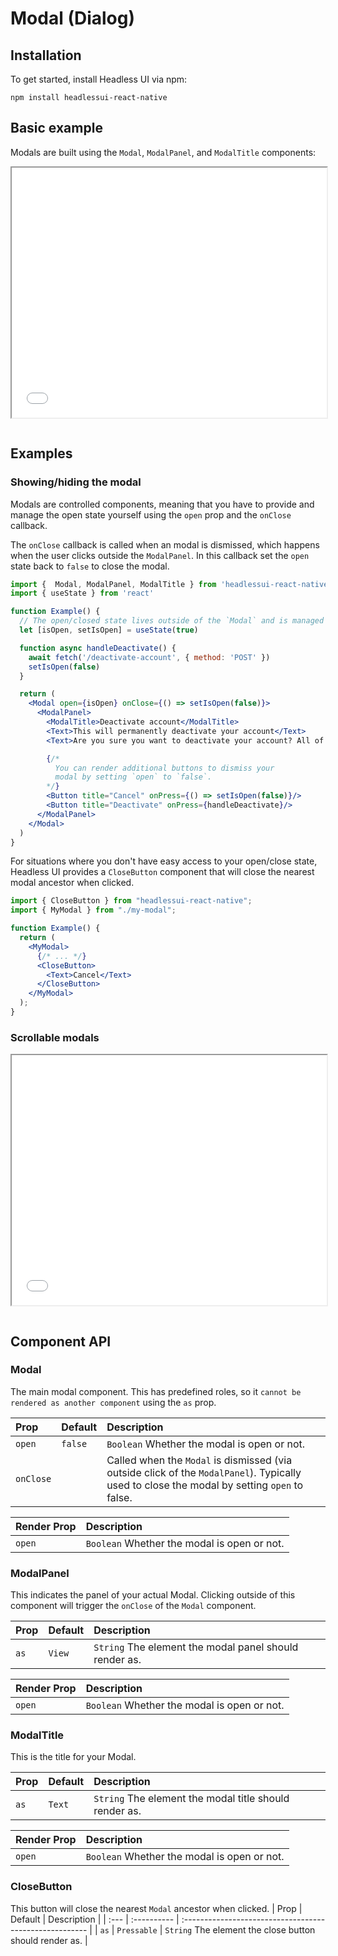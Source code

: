 
# Modal (Dialog)

## Installation

To get started, install Headless UI via npm:

```
npm install headlessui-react-native
```

## Basic example

Modals are built using the `Modal`, `ModalPanel`, and `ModalTitle` components:

<iframe
  src={`${SHOWCASE_HOST}/components/modal`}
  width="100%"
  height="400px"
></iframe>

```jsx file=<rootDir>/node_modules/headlessui-react-native-example-ui/src/modal/modal-example.tsx

```

## Examples

### Showing/hiding the modal

Modals are controlled components, meaning that you have to provide and manage the open state yourself using the `open` prop and the `onClose` callback.

The `onClose` callback is called when an modal is dismissed, which happens when the user clicks outside the `ModalPanel`. In this callback set the `open` state back to `false` to close the modal.

```jsx
import {  Modal, ModalPanel, ModalTitle } from 'headlessui-react-native'
import { useState } from 'react'

function Example() {
  // The open/closed state lives outside of the `Modal` and is managed by you
  let [isOpen, setIsOpen] = useState(true)

  function async handleDeactivate() {
    await fetch('/deactivate-account', { method: 'POST' })
    setIsOpen(false)
  }

  return (
    <Modal open={isOpen} onClose={() => setIsOpen(false)}>
      <ModalPanel>
        <ModalTitle>Deactivate account</ModalTitle>
        <Text>This will permanently deactivate your account</Text>
        <Text>Are you sure you want to deactivate your account? All of your data will be permanently removed.</Text>

        {/*
          You can render additional buttons to dismiss your
          modal by setting `open` to `false`.
        */}
        <Button title="Cancel" onPress={() => setIsOpen(false)}/>
        <Button title="Deactivate" onPress={handleDeactivate}/>
      </ModalPanel>
    </Modal>
  )
}
```

For situations where you don't have easy access to your open/close state, Headless UI provides a `CloseButton` component that will close the nearest modal ancestor when clicked.

```jsx
import { CloseButton } from "headlessui-react-native";
import { MyModal } from "./my-modal";

function Example() {
  return (
    <MyModal>
      {/* ... */}
      <CloseButton>
        <Text>Cancel</Text>
      </CloseButton>
    </MyModal>
  );
}
```

### Scrollable modals

<iframe
  src={`${SHOWCASE_HOST}/components/modal/scrollable`}
  width="100%"
  height="400px"
></iframe>

```jsx file=<rootDir>/node_modules/headlessui-react-native-example-ui/src/modal/scrollable-modal-example.tsx

```

## Component API

### Modal

The main modal component. This has predefined roles, so it `cannot be rendered as another component` using the `as` prop.

| Prop      | Default | Description                                                                                                                                 |
| :-------- | :------ | :------------------------------------------------------------------------------------------------------------------------------------------ |
| `open`    | `false` | `Boolean` Whether the modal is open or not.                                                                                                 |
| `onClose` |         | Called when the `Modal` is dismissed (via outside click of the `ModalPanel`). Typically used to close the modal by setting `open` to false. |

| Render Prop | Description                                 |
| :---------- | :------------------------------------------ |
| `open`      | `Boolean` Whether the modal is open or not. |

### ModalPanel

This indicates the panel of your actual Modal. Clicking outside of this component will trigger the `onClose` of the `Modal` component.

| Prop | Default | Description                                            |
| :--- | :------ | :----------------------------------------------------- |
| `as` | `View`  | `String` The element the modal panel should render as. |

| Render Prop | Description                                 |
| :---------- | :------------------------------------------ |
| `open`      | `Boolean` Whether the modal is open or not. |

### ModalTitle

This is the title for your Modal.

| Prop | Default | Description                                            |
| :--- | :------ | :----------------------------------------------------- |
| `as` | `Text`  | `String` The element the modal title should render as. |

| Render Prop | Description                                 |
| :---------- | :------------------------------------------ |
| `open`      | `Boolean` Whether the modal is open or not. |

### CloseButton

This button will close the nearest `Modal` ancestor when clicked.
| Prop | Default | Description |
| :--- | :---------- | :------------------------------------------------------ |
| `as` | `Pressable` | `String` The element the close button should render as. |
